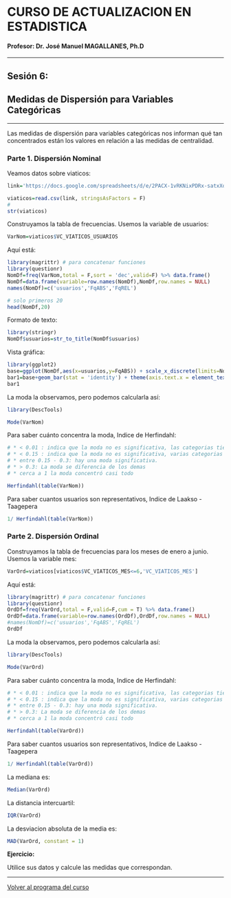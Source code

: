 # CURSO DE ACTUALIZACION EN ESTADISTICA

#### Profesor: Dr. José Manuel MAGALLANES, Ph.D

____

## Sesión 6: 

## **Medidas de Dispersión para Variables Categóricas**

____

Las medidas de dispersión para variables categóricas nos informan qué tan concentrados están los valores en relación a las medidas de centralidad.


### Parte 1. **Dispersión Nominal**

Veamos datos sobre viaticos:

```r
link='https://docs.google.com/spreadsheets/d/e/2PACX-1vRKNixPDRx-satxXqLVfuqEq4qBJuhyrVnoh5VJRguwqSgIh5lvJrgUg-khsypWXiUCBXbaFQ_uFEqW/pub?gid=1396607194&single=true&output=csv'

viaticos=read.csv(link, stringsAsFactors = F)
#
str(viaticos)
```

Construyamos la tabla de frecuencias. Usemos la variable de usuarios:
```r
VarNom=viaticos$VC_VIATICOS_USUARIOS
```

Aquí está:

```r
library(magrittr) # para concatenar funciones
library(questionr)
NomDf=freq(VarNom,total = F,sort = 'dec',valid=F) %>% data.frame()
NomDf=data.frame(variable=row.names(NomDf),NomDf,row.names = NULL)
names(NomDf)=c('usuarios','FqABS','FqREL')

# solo primeros 20
head(NomDf,20)
```

Formato de texto:
```r
library(stringr)
NomDf$usuarios=str_to_title(NomDf$usuarios)
```

Vista gráfica:

```r
library(ggplot2)
base=ggplot(NomDf,aes(x=usuarios,y=FqABS)) + scale_x_discrete(limits=NomDf$usuarios)
bar1=base+geom_bar(stat = 'identity') + theme(axis.text.x = element_text(angle=60,hjust = 1,size = 4)) # angulo
bar1
```

La moda la observamos, pero podemos calcularla así:
```r
library(DescTools)

Mode(VarNom)
```

Para saber cuánto concentra la moda, Indice de Herfindahl:

```r
# * < 0.01 : indica que la moda no es significativa, las categorias tienen pesos similares.
# * < 0.15 : indica que la moda no es significativa, varias categorias tienen pesos similares.
# * entre 0.15 - 0.3: hay una moda significativa.
# * > 0.3: La moda se diferencia de los demas
# * cerca a 1 la moda concentró casi todo

Herfindahl(table(VarNom))

```


Para saber cuantos usuarios son representativos, Indice de Laakso - Taagepera

```r
1/ Herfindahl(table(VarNom))
```



### Parte 2. **Dispersión Ordinal**


Construyamos la tabla de frecuencias para los meses de enero a junio. Usemos la variable mes:
```r
VarOrd=viaticos[viaticos$VC_VIATICOS_MES<=6,'VC_VIATICOS_MES']
```

Aquí está:

```r
library(magrittr) # para concatenar funciones
library(questionr)
OrdDf=freq(VarOrd,total = F,valid=F,cum = T) %>% data.frame()
OrdDf=data.frame(variable=row.names(OrdDf),OrdDf,row.names = NULL)
#names(NomDf)=c('usuarios','FqABS','FqREL')
OrdDf
```

La moda la observamos, pero podemos calcularla así:
```r
library(DescTools)

Mode(VarOrd)
```

Para saber cuánto concentra la moda, Indice de Herfindahl:

```r
# * < 0.01 : indica que la moda no es significativa, las categorias tienen pesos similares.
# * < 0.15 : indica que la moda no es significativa, varias categorias tienen pesos similares.
# * entre 0.15 - 0.3: hay una moda significativa.
# * > 0.3: La moda se diferencia de los demas
# * cerca a 1 la moda concentró casi todo

Herfindahl(table(VarOrd))

```


Para saber cuantos usuarios son representativos, Indice de Laakso - Taagepera

```r
1/ Herfindahl(table(VarOrd))
```


La mediana es:

```r
Median(VarOrd)
```

La distancia intercuartil:
```r
IQR(VarOrd)
```

La desviacion absoluta de la media es:

```r
MAD(VarOrd, constant = 1)
```


**Ejercicio:**

Utilice sus datos y calcule las medidas que correspondan.

____

[Volver al programa del curso](https://coursesandtutorials.github.io/Estadistica/)

